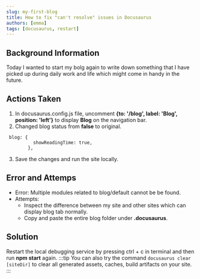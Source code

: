 ```yaml
---
slug: my-first-blog
title: How to fix "can't resolve" issues in Docusaurus
authors: [emma]
tags: [docusaurus, restart]
---
```



## Background Information
Today I wanted to start my bolg again to write down something that I have picked up during daily work and life which might come in handy in the future.
## Actions Taken
1. In docusaurus.config.js file, uncomment **{to: '/blog', label: 'Blog', position: 'left'}** to display **Blog** on the navigation bar.
2. Changed blog status from **false** to original.
```
 blog: {
          showReadingTime: true,
        }, 
```
3. Save the changes and run the site locally.
## Error and Attemps
- Error: Multiple modules related to blog/default cannot be be found.
- Attempts:
    - Inspect the difference between my site and other sites which can display blog tab normally.
    - Copy and paste the entire blog folder under **.docusaurus**.
## Solution
Restart the local debugging service by pressing ctrl + c in terminal and then run **npm start** again.
:::tip
You can also try the command `docusaurus clear [siteDir]` to clear all generated assets, caches, build artifacts on your site.
:::